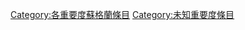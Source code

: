 {{Wikipedia category}}
{{emptycat}}
{{Articles by Importance|topic=蘇格蘭|project=蘇格蘭|format=toc}}

[[Category:各重要度蘇格蘭條目|Category:各重要度蘇格蘭條目]]
[[Category:未知重要度條目|Category:未知重要度條目]]